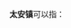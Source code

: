 '''太安镇'''可以指：
{{PRC admin/disambig|50/01/01/156/000|50/02/23/117/000|51/06/23/125/000|61/02/22/103/000}}
{{disambig|cat=三字中国镇名消歧义}}